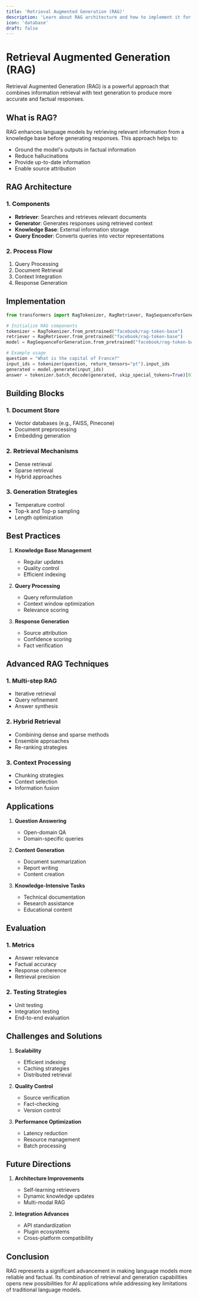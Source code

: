 ```yaml
---
title: 'Retrieval Augmented Generation (RAG)'
description: 'Learn about RAG architecture and how to implement it for enhanced language generation'
icon: 'database'
draft: false
---
```


# Retrieval Augmented Generation (RAG)

Retrieval Augmented Generation (RAG) is a powerful approach that combines information retrieval with text generation to produce more accurate and factual responses.

## What is RAG?

RAG enhances language models by retrieving relevant information from a knowledge base before generating responses. This approach helps to:
- Ground the model's outputs in factual information
- Reduce hallucinations
- Provide up-to-date information
- Enable source attribution

## RAG Architecture

### 1. Components
- **Retriever**: Searches and retrieves relevant documents
- **Generator**: Generates responses using retrieved context
- **Knowledge Base**: External information storage
- **Query Encoder**: Converts queries into vector representations

### 2. Process Flow
1. Query Processing
2. Document Retrieval
3. Context Integration
4. Response Generation

## Implementation

```python
from transformers import RagTokenizer, RagRetriever, RagSequenceForGeneration

# Initialize RAG components
tokenizer = RagTokenizer.from_pretrained("facebook/rag-token-base")
retriever = RagRetriever.from_pretrained("facebook/rag-token-base")
model = RagSequenceForGeneration.from_pretrained("facebook/rag-token-base")

# Example usage
question = "What is the capital of France?"
input_ids = tokenizer(question, return_tensors="pt").input_ids
generated = model.generate(input_ids)
answer = tokenizer.batch_decode(generated, skip_special_tokens=True)[0]
```

## Building Blocks

### 1. Document Store
- Vector databases (e.g., FAISS, Pinecone)
- Document preprocessing
- Embedding generation

### 2. Retrieval Mechanisms
- Dense retrieval
- Sparse retrieval
- Hybrid approaches

### 3. Generation Strategies
- Temperature control
- Top-k and Top-p sampling
- Length optimization

## Best Practices

1. **Knowledge Base Management**
   - Regular updates
   - Quality control
   - Efficient indexing

2. **Query Processing**
   - Query reformulation
   - Context window optimization
   - Relevance scoring

3. **Response Generation**
   - Source attribution
   - Confidence scoring
   - Fact verification

## Advanced RAG Techniques

### 1. Multi-step RAG
- Iterative retrieval
- Query refinement
- Answer synthesis

### 2. Hybrid Retrieval
- Combining dense and sparse methods
- Ensemble approaches
- Re-ranking strategies

### 3. Context Processing
- Chunking strategies
- Context selection
- Information fusion

## Applications

1. **Question Answering**
   - Open-domain QA
   - Domain-specific queries
   
2. **Content Generation**
   - Document summarization
   - Report writing
   - Content creation

3. **Knowledge-Intensive Tasks**
   - Technical documentation
   - Research assistance
   - Educational content

## Evaluation

### 1. Metrics
- Answer relevance
- Factual accuracy
- Response coherence
- Retrieval precision

### 2. Testing Strategies
- Unit testing
- Integration testing
- End-to-end evaluation

## Challenges and Solutions

1. **Scalability**
   - Efficient indexing
   - Caching strategies
   - Distributed retrieval

2. **Quality Control**
   - Source verification
   - Fact-checking
   - Version control

3. **Performance Optimization**
   - Latency reduction
   - Resource management
   - Batch processing

## Future Directions

1. **Architecture Improvements**
   - Self-learning retrievers
   - Dynamic knowledge updates
   - Multi-modal RAG

2. **Integration Advances**
   - API standardization
   - Plugin ecosystems
   - Cross-platform compatibility

## Conclusion

RAG represents a significant advancement in making language models more reliable and factual. Its combination of retrieval and generation capabilities opens new possibilities for AI applications while addressing key limitations of traditional language models. 